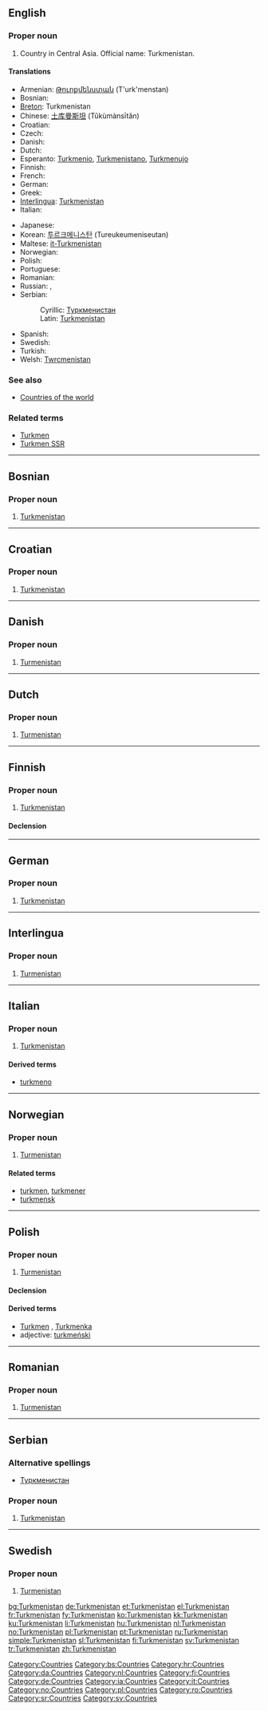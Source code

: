 {{also|Turkmenistán|Turkménistan|Türkmenistan}}
==English==
{{wikipedia}}

===Proper noun===
{{en-proper noun}}

# Country in Central Asia. Official name: Turkmenistan.

====Translations====
{{trans-top|Central Asian country}}
* Armenian: [[Թուրքմենստան]] (T'urk'menstan)
* Bosnian: {{t-|bs|Turkmenistan|m}}
* [[Breton]]: Turkmenistan
* Chinese: [[土库曼斯坦]] (Tǔkùmànsītǎn)
* Croatian: {{t-|hr|Turkmenistan|m}}
* Czech: {{t-|cs|Turkmenistán|m}}
* Danish: {{t-|da|Turkmenistan}}
* Dutch: {{t+|nl|Turkmenistan}}
* Esperanto: [[Turkmenio]], [[Turkmenistano]], [[Turkmenujo]]
* Finnish: {{t+|fi|Turkmenistan}}
* French: {{t+|fr|Turkménistan|m}}
* German: {{t+|de|Turkmenistan}}
* Greek: {{t+|el|Τουρκμενιστάν|n|sc=Grek}}
* [[Interlingua]]: [[#Interlingua|Turkmenistan]]
* Italian: {{t-|it|Turkmenistan}}
{{trans-mid}}
* Japanese: {{t+|ja|トルクメニスタン|tr=torukumenisutan|sc=Jpan}}
* Korean: [[투르크메니스탄]] (Tureukeumeniseutan)
* Maltese: [[it-Turkmenistan]]
* Norwegian: {{t+|no|Turkmenistan}}
* Polish: {{t+|pl|Turkmenistan}}
* Portuguese: {{t+|pt|Turquemenistão}}
* Romanian: {{t-|ro|Turkmenistan|n}}
* Russian: {{t+|ru|Туркменистан|m|sc=Cyrl}}, {{t+|ru|Туркмения|f|sc=Cyrl}}
* Serbian:
*: Cyrillic: [[Туркменистан#Serbian|Туркменистан]] {{m}}
*: Latin: [[Turkmenistan#Serbian|Turkmenistan]] {{m}}
* Spanish: {{t+|es|Turkmenistán}}
* Swedish: {{t+|sv|Turkmenistan}}
* Turkish: {{t+|tr|Türkmenistan}}
* Welsh: [[Twrcmenistan]]
{{trans-bottom}}

===See also===
* [[Appendix:Countries of the world|Countries of the world]]

===Related terms===
* [[Turkmen]]
* [[Turkmen SSR]]

[[Category:Countries]]
----

==Bosnian==
{{wikipedia|lang=bs}}

===Proper noun===
{{infl|bs|proper noun|g=m}}

# [[Turkmenistan#English|Turkmenistan]]

[[Category:bs:Countries]]

----

==Croatian==
{{wikipedia|lang=hr}}

===Proper noun===
{{infl|hr|proper noun|g=m}}

# [[#English|Turkmenistan]]

[[Category:hr:Countries]]

----

==Danish==
{{wikipedia|lang=da}}

===Proper noun===
{{infl|da|proper noun|g=m}}

# [[#English|Turmenistan]]

[[Category:da:Countries]]

----

==Dutch==
{{wikipedia|lang=nl}}

===Proper noun===
{{infl|nl|proper noun|g=m}}

# [[#English|Turmenistan]]

[[Category:nl:Countries]]

----

==Finnish==
{{wikipedia|lang=fi}}

===Proper noun===
{{infl|fi|proper noun}}

# [[#English|Turkmenistan]]

====Declension====
{{fi-decl-tuoli|Turkmenistan|np=1}}

[[Category:fi:Countries]]

----

==German==
{{wikipedia|lang=de}}

===Proper noun===
{{infl|de|proper noun|g=n}}

# [[#English|Turkmenistan]]

[[Category:de:Countries]]

----

==Interlingua==
{{wikipedia|lang=ia}}

===Proper noun===
{{infl|ia|proper noun|g=m}}

# [[#English|Turmenistan]]

[[Category:ia:Countries]]

----

==Italian==
{{wikipedia|lang=it}}

===Proper noun===
{{infl|it|proper noun|g=m}}

# [[#English|Turkmenistan]]

====Derived terms====
* [[turkmeno]]

[[Category:it:Countries]]

----

==Norwegian==
{{wikipedia|lang=no}}

===Proper noun===
{{infl|no|proper noun|g=m}}

# [[#English|Turmenistan]]

====Related terms====
* [[turkmen]], [[turkmener]]
* [[turkmensk]]

[[Category:no:Countries]]

----

==Polish==
{{wikipedia|lang=pl}}

===Proper noun===
{{infl|pl|proper noun|g=m}}

# [[#English|Turmenistan]]

====Declension====
{{pl-decl-noun-sing
|Turkmenistan
|Turkmenistanu
|Turkmenistanowi
|Turkmenistan
|Turkmenistanem
|Turkmenistanie
|Turkmenistanie
}}

====Derived terms====
* [[Turkmen]] {{m}}, [[Turkmenka]] {{f}}
* adjective: [[turkmeński]]

[[Category:pl:Countries]]

----

==Romanian==
{{wikipedia|lang=ro}}

===Proper noun===
{{infl|ro|proper noun|g=m}}

# [[#English|Turmenistan]]

[[Category:ro:Countries]]

----

==Serbian==
{{wikipedia|lang=sr|Туркменистан}}

===Alternative spellings===
* [[Туркменистан#Serbian|Туркменистан]]

===Proper noun===
{{infl|sr|proper noun|g=m}}

# [[Turkmenistan#English|Turkmenistan]]

[[Category:sr:Countries]]

----

==Swedish==
{{wikipedia|lang=sv}}

===Proper noun===
{{infl|sv|proper noun|g=m}}

# [[#English|Turmenistan]]

[[Category:sv:Countries]]

[[bg:Turkmenistan]]
[[de:Turkmenistan]]
[[et:Turkmenistan]]
[[el:Turkmenistan]]
[[fr:Turkmenistan]]
[[fy:Turkmenistan]]
[[ko:Turkmenistan]]
[[kk:Turkmenistan]]
[[ku:Turkmenistan]]
[[li:Turkmenistan]]
[[hu:Turkmenistan]]
[[nl:Turkmenistan]]
[[no:Turkmenistan]]
[[pl:Turkmenistan]]
[[pt:Turkmenistan]]
[[ru:Turkmenistan]]
[[simple:Turkmenistan]]
[[sl:Turkmenistan]]
[[fi:Turkmenistan]]
[[sv:Turkmenistan]]
[[tr:Turkmenistan]]
[[zh:Turkmenistan]]